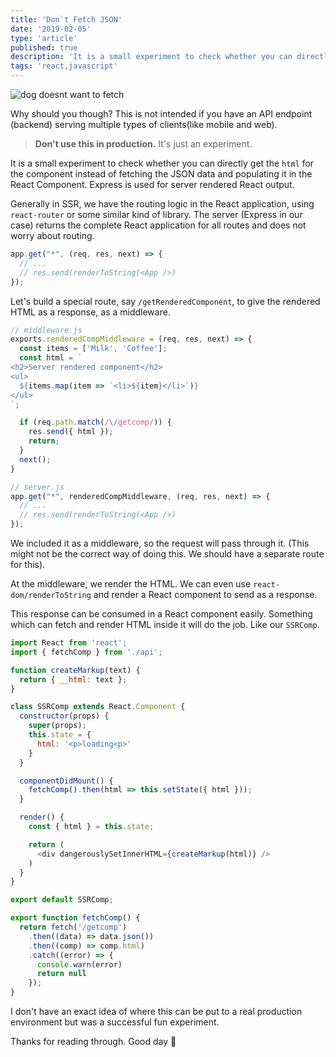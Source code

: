 ```yaml
---
title: 'Don`t Fetch JSON'
date: '2019-02-05'
type: 'article'
published: true
description: 'It is a small experiment to check whether you can directly get the `html` for the component instead of fetching the JSON data and populating it in the React Component.'
tags: 'react,javascript'
---
```


![dog doesnt want to fetch](https://images.unsplash.com/photo-1424709746721-b8fd0ff52499?ixlib=rb-1.2.1&ixid=eyJhcHBfaWQiOjEyMDd9&auto=format&fit=crop&w=1500&q=80)

Why should you though? This is not intended if you have an API endpoint (backend) serving multiple types of clients(like mobile and web). 

> **Don't use this in production.** It's just an experiment.

It is a small experiment to check whether you can directly get the `html` for the component instead of fetching the JSON data and populating it in the React Component. Express is used for server rendered React output.

Generally in SSR, we have the routing logic in the React application, using `react-router` or some similar kind of library. The server (Express in our case) returns the complete React application for all routes and does not worry about routing.

```javascript
app.get("*", (req, res, next) => {
  // ...
  // res.send(renderToString(<App />)
});
```

Let's build a special route, say `/getRenderedComponent`, to give the rendered HTML as a response, as a middleware. 

```javascript
// middleware.js
exports.renderedCompMiddleware = (req, res, next) => {
  const items = ['Milk', 'Coffee'];
  const html = `
<h2>Server rendered component</h2>
<ul>
  ${items.map(item => `<li>${item}</li>`)}
</ul>
`;

  if (req.path.match(/\/getcomp/)) {
    res.send({ html });
    return;
  }
  next();
}

// server.js
app.get("*", renderedCompMiddleware, (req, res, next) => {
  // ...
  // res.send(renderToString(<App />)
});
```

We included it as a middleware, so the request will pass through it. (This might not be the correct way of doing this. We should have a separate route for this).

At the middleware, we render the HTML. We can even use `react-dom/renderToString` and render a React component to send as a response.

This response can be consumed in a React component easily. Something which can fetch and render HTML inside it will do the job. Like our `SSRComp`. 

```javascript
import React from 'react';
import { fetchComp } from './api';

function createMarkup(text) {
  return { __html: text };
}

class SSRComp extends React.Component {
  constructor(props) {
    super(props);
    this.state = {
      html: '<p>loading<p>'
    }
  }

  componentDidMount() {
    fetchComp().then(html => this.setState({ html }));
  }

  render() {
    const { html } = this.state;

    return (
      <div dangerouslySetInnerHTML={createMarkup(html)} />
    )
  }
}

export default SSRComp;
```

```javascript
export function fetchComp() {
  return fetch('/getcomp')
    .then((data) => data.json())
    .then((comp) => comp.html)
    .catch((error) => {
      console.warn(error)
      return null
    });
}
```

I don't have an exact idea of where this can be put to a real production environment but was a successful fun experiment.

Thanks for reading through. Good day 👋